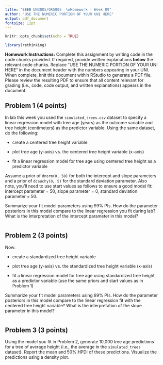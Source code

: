 ```yaml
---
title: "EEEB UN3005/GR5005  \nHomework - Week 09"
author: "USE THE NUMERIC PORTION OF YOUR UNI HERE"
output: pdf_document
fontsize: 12pt
---
```


```r

knitr::opts_chunk$set(echo = TRUE)

library(rethinking)
```


**Homework Instructions:** Complete this assignment by writing code in the code chunks provided. If required, provide written explanations **below** the relevant code chunks. Replace "USE THE NUMERIC PORTION OF YOUR UNI HERE" in the document header with the numbers appearing in your UNI. When complete, knit this document within RStudio to generate a PDF file. Please review the resulting PDF to ensure that all content relevant for grading (i.e., code, code output, and written explanations) appears in the document.


## Problem 1 (4 points)

In lab this week you used the `simulated_trees.csv` dataset to specify a linear regression model with tree age (years) as the outcome variable and tree height (centimeters) as the predictor variable. Using the same dataset, do the following:

- create a centered tree height variable

- plot tree age (y-axis) vs. the centered tree height variable (x-axis)

- fit a linear regression model for tree age using centered tree height as a predictor variable

Assume a prior of `dnorm(0, 50)` for both the intercept and slope parameters and a prior of `dcauchy(0, 5)` for the standard deviation parameter. Also note, you'll need to use start values as follows to ensure a good model fit: intercept parameter = 50, slope parameter = 0, standard deviation parameter = 50. 

Summarize your fit model parameters using 99% PIs. How do the parameter posteriors in this model compare to the linear regression you fit during lab? What is the interpretation of the intercept parameter in this model?

```r

```


## Problem 2 (3 points)

Now:

- create a standardized tree height variable

- plot tree age (y-axis) vs. the standardized tree height variable (x-axis)

- fit a linear regression model for tree age using standardized tree height as a predictor variable (use the same priors and start values as in Problem 1)

Summarize your fit model parameters using 99% PIs. How do the parameter posteriors in this model compare to the linear regression fit with the centered tree height variable? What is the interpretation of the slope parameter in this model?

```r

```


## Problem 3 (3 points)

Using the model you fit in Problem 2, generate 10,000 tree age predictions for a tree of average height (i.e., the average in the `simulated_trees` dataset). Report the mean and 50% HPDI of these predictions. Visualize the predictions using a density plot.

```r

```

